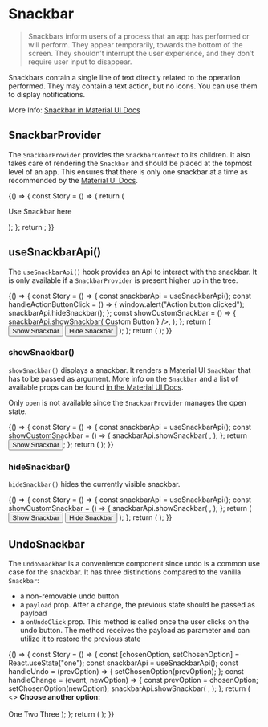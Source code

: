 

# Snackbar

> Snackbars inform users of a process that an app has performed or will perform. They appear temporarily, towards the bottom of the screen. They shouldn’t interrupt the user experience, and they don’t require user input to disappear.

Snackbars contain a single line of text directly related to the operation performed. They may contain a text action, but no icons. You can use them to display notifications.

More Info: [Snackbar in Material UI Docs](https://material-ui.com/components/snackbars/)

<Meta title="docs/@comet/admin/snackbar" />

## SnackbarProvider

The `SnackbarProvider` provides the `SnackbarContext` to its children.
It also takes care of rendering the `Snackbar` and should be placed at the topmost level of an app.
This ensures that there is only one snackbar at a time as recommended by the [Material UI Docs](https://material-ui.com/components/snackbars/).

<Canvas>
    <Story name="Snackbar - SnackbarProvider">
        {() => {
            const Story = () => {
                return (
                    <SnackbarProvider>
                        <p> Use Snackbar here </p>
                    </SnackbarProvider>
                );
            };
            return <Story />;
        }}
    </Story>
</Canvas>

## useSnackbarApi()

The `useSnackbarApi()` hook provides an Api to interact with the snackbar.
It is only available if a `SnackbarProvider` is present higher up in the tree.

<Canvas>
    <Story name="Snackbar - useSnackbarApi Hook">
        {() => {
            const Story = () => {
                const snackbarApi = useSnackbarApi();
                const handleActionButtonClick = () => {
                    window.alert("Action button clicked");
                    snackbarApi.hideSnackbar();
                };
                const showCustomSnackbar = () => {
                    snackbarApi.showSnackbar(
                        <Snackbar
                            anchorOrigin={{ vertical: "bottom", horizontal: "left" }}
                            // Use uuid or object id in production
                            key={Math.random()}
                            autoHideDuration={5000}
                            message="This is a completely customizable snackbar"
                            action={
                                <Button color="secondary" size="small" onClick={handleActionButtonClick}>
                                    Custom Button
                                </Button>
                            }
                        />,
                    );
                };
                return (
                    <List>
                        <ListItem>
                            <Button color={"primary"} onClick={showCustomSnackbar}>
                                Show Snackbar
                            </Button>
                        </ListItem>
                        <ListItem>
                            <Button color={"secondary"} onClick={snackbarApi.hideSnackbar}>
                                Hide Snackbar
                            </Button>
                        </ListItem>
                    </List>
                );
            };
            return (
                <SnackbarProvider>
                    <Story />
                </SnackbarProvider>
            );
        }}
    </Story>
</Canvas>

### showSnackbar()

`showSnackbar()` displays a snackbar.
It renders a Material UI `Snackbar` that has to be passed as argument.
More info on the `Snackbar` and a list of available props can be found [in the Material UI Docs](https://material-ui.com/api/snackbar).

Only `open` is not available since the `SnackbarProvider` manages the open state.

<Canvas>
    <Story name="Snackbar - showSnackbar">
        {() => {
            const Story = () => {
                const snackbarApi = useSnackbarApi();
                const showCustomSnackbar = () => {
                    snackbarApi.showSnackbar(
                        <Snackbar
                            anchorOrigin={{ vertical: "bottom", horizontal: "left" }}
                            // Use uuid or object id in production
                            key={Math.random()}
                            autoHideDuration={5000}
                            message={"Minimal snackbar"}
                        />,
                    );
                };
                return <Button onClick={showCustomSnackbar}>Show Snackbar</Button>;
            };
            return (
                <SnackbarProvider>
                    <Story />
                </SnackbarProvider>
            );
        }}
    </Story>
</Canvas>

### hideSnackbar()

`hideSnackbar()` hides the currently visible snackbar.

<Canvas>
    <Story name="Snackbar - hideSnackbar">
        {() => {
            const Story = () => {
                const snackbarApi = useSnackbarApi();
                const showCustomSnackbar = () => {
                    snackbarApi.showSnackbar(
                        <Snackbar
                            anchorOrigin={{ vertical: "bottom", horizontal: "left" }}
                            // Use uuid or object id in production
                            key={Math.random()}
                            autoHideDuration={5000}
                            message={"Minimal snackbar"}
                        />,
                    );
                };
                return (
                    <List>
                        <ListItem>
                            <Button color={"primary"} onClick={showCustomSnackbar}>
                                Show Snackbar
                            </Button>
                        </ListItem>
                        <ListItem>
                            <Button color={"secondary"} onClick={snackbarApi.hideSnackbar}>
                                Hide Snackbar
                            </Button>
                        </ListItem>
                    </List>
                );
            };
            return (
                <SnackbarProvider>
                    <Story />
                </SnackbarProvider>
            );
        }}
    </Story>
</Canvas>

## UndoSnackbar

The `UndoSnackbar` is a convenience component since undo is a common use case for the snackbar.
It has three distinctions compared to the vanilla `Snackbar`:

-   a non-removable undo button
-   a `payload` prop. After a change, the previous state should be passed as payload
-   a `onUndoClick` prop. This method is called once the user clicks on the undo button. The method receives the payload as parameter and can utilize it to restore the previous state

<Canvas>
    <Story name="Snackbar - UndoSnackbar">
        {() => {
            const Story = () => {
                const [chosenOption, setChosenOption] = React.useState("one");
                const snackbarApi = useSnackbarApi();
                const handleUndo = (prevOption) => {
                    setChosenOption(prevOption);
                };
                const handleChange = (event, newOption) => {
                    const prevOption = chosenOption;
                    setChosenOption(newOption);
                    snackbarApi.showSnackbar(
                        <UndoSnackbar
                            // Use uuid or object id in production
                            key={Math.random()}
                            message={`Changed from ${chosenOption} to ${newOption}`}
                            payload={prevOption}
                            onUndoClick={handleUndo}
                        />,
                    );
                };
                return (
                    <>
                        <strong>Choose another option:</strong>
                        <br />
                        <br />
                        <ToggleButtonGroup value={chosenOption} exclusive onChange={handleChange}>
                            <ToggleButton value="one">One</ToggleButton>
                            <ToggleButton value="two">Two</ToggleButton>
                            <ToggleButton value="three">Three</ToggleButton>
                        </ToggleButtonGroup>
                    </>
                );
            };
            return (
                <SnackbarProvider>
                    <Story />
                </SnackbarProvider>
            );
        }}
    </Story>
</Canvas>
